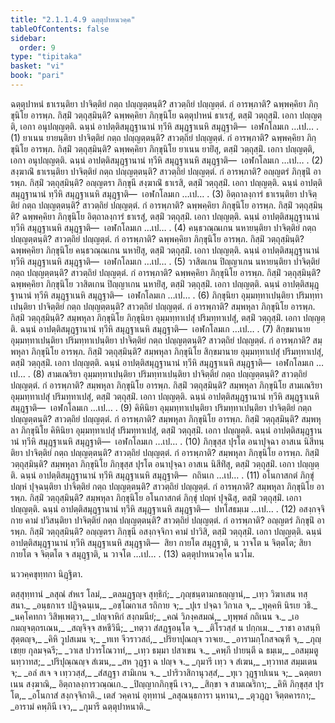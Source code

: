 ```yaml
---
title: "2.1.1.4.9 ฉตฺตุปาหนวคฺค"
tableOfContents: false
sidebar:
  order: 9
type: "tipitaka"
basket: "vi"
book: "pari"
---
```



<DynamicBreadcrumb />

<Division number="226" book="pari">

<Paragraph number="809" book="pari">
ฉตฺตุปาหนํ ธาเรนฺติยา ปาจิตฺติยํ กตฺถ ปญฺญตฺตนฺติ? สาวตฺถิยํ ปญฺญตฺตํ. กํ อารพฺภาติ? ฉพฺพคฺคิยา ภิกฺขุนิโย อารพฺภ. กิสฺมิํ วตฺถุสฺมินฺติ? ฉพฺพคฺคิยา ภิกฺขุนิโย ฉตฺตุปาหนํ ธาเรสุํ, ตสฺมิํ วตฺถุสฺมิํ. เอกา ปญฺญตฺติ, เอกา อนุปญฺญตฺติ. ฉนฺนํ อาปตฺติสมุฏฺฐานานํ ทฺวีหิ สมุฏฺฐาเนหิ สมุฏฺฐาติ—  เอฬกโลมเก …เป… . (1)
</Paragraph>

<Paragraph number="810" book="pari">
ยาเนน ยายนฺติยา ปาจิตฺติยํ กตฺถ ปญฺญตฺตนฺติ? สาวตฺถิยํ ปญฺญตฺตํ. กํ อารพฺภาติ? ฉพฺพคฺคิยา ภิกฺขุนิโย อารพฺภ. กิสฺมิํ วตฺถุสฺมินฺติ? ฉพฺพคฺคิยา ภิกฺขุนิโย ยาเนน ยายิํสุ, ตสฺมิํ วตฺถุสฺมิํ. เอกา ปญฺญตฺติ, เอกา อนุปญฺญตฺติ. ฉนฺนํ อาปตฺติสมุฏฺฐานานํ ทฺวีหิ สมุฏฺฐาเนหิ สมุฏฺฐาติ—  เอฬกโลมเก …เป… . (2)
</Paragraph>

<Paragraph number="811" book="pari">
สงฺฆาณิํ ธาเรนฺติยา ปาจิตฺติยํ กตฺถ ปญฺญตฺตนฺติ? สาวตฺถิยํ ปญฺญตฺตํ. กํ อารพฺภาติ? อญฺญตรํ ภิกฺขุนิํ อารพฺภ. กิสฺมิํ วตฺถุสฺมินฺติ? อญฺญตรา ภิกฺขุนี สงฺฆาณิํ ธาเรสิ, ตสฺมิํ วตฺถุสฺมิํ. เอกา ปญฺญตฺติ. ฉนฺนํ อาปตฺติสมุฏฺฐานานํ ทฺวีหิ สมุฏฺฐาเนหิ สมุฏฺฐาติ—  เอฬกโลมเก …เป… . (3)
</Paragraph>

<Paragraph number="812" book="pari">
อิตฺถาลงฺการํ ธาเรนฺติยา ปาจิตฺติยํ กตฺถ ปญฺญตฺตนฺติ? สาวตฺถิยํ ปญฺญตฺตํ. กํ อารพฺภาติ? ฉพฺพคฺคิยา ภิกฺขุนิโย อารพฺภ. กิสฺมิํ วตฺถุสฺมินฺติ? ฉพฺพคฺคิยา ภิกฺขุนิโย อิตฺถาลงฺการํ ธาเรสุํ, ตสฺมิํ วตฺถุสฺมิํ. เอกา ปญฺญตฺติ. ฉนฺนํ อาปตฺติสมุฏฺฐานานํ ทฺวีหิ สมุฏฺฐาเนหิ สมุฏฺฐาติ—  เอฬกโลมเก …เป… . (4)
</Paragraph>

<Paragraph number="813" book="pari">
คนฺธวณฺณเกน นหายนฺติยา ปาจิตฺติยํ กตฺถ ปญฺญตฺตนฺติ? สาวตฺถิยํ ปญฺญตฺตํ. กํ อารพฺภาติ? ฉพฺพคฺคิยา ภิกฺขุนิโย อารพฺภ. กิสฺมิํ วตฺถุสฺมินฺติ? ฉพฺพคฺคิยา ภิกฺขุนิโย คนฺธวณฺณเกน นหายิํสุ, ตสฺมิํ วตฺถุสฺมิํ. เอกา ปญฺญตฺติ. ฉนฺนํ อาปตฺติสมุฏฺฐานานํ ทฺวีหิ สมุฏฺฐาเนหิ สมุฏฺฐาติ—  เอฬกโลมเก …เป… . (5)
</Paragraph>

<Paragraph number="814" book="pari">
วาสิตเกน ปิญฺญาเกน นหายนฺติยา ปาจิตฺติยํ กตฺถ ปญฺญตฺตนฺติ? สาวตฺถิยํ ปญฺญตฺตํ. กํ อารพฺภาติ? ฉพฺพคฺคิยา ภิกฺขุนิโย อารพฺภ. กิสฺมิํ วตฺถุสฺมินฺติ? ฉพฺพคฺคิยา ภิกฺขุนิโย วาสิตเกน ปิญฺญาเกน นหายิํสุ, ตสฺมิํ วตฺถุสฺมิํ. เอกา ปญฺญตฺติ. ฉนฺนํ อาปตฺติสมุฏฺฐานานํ ทฺวีหิ สมุฏฺฐาเนหิ สมุฏฺฐาติ—  เอฬกโลมเก …เป… . (6)
</Paragraph>

<Paragraph number="815" book="pari">
ภิกฺขุนิยา อุมฺมทฺทาเปนฺติยา ปริมทฺทาเปนฺติยา ปาจิตฺติยํ กตฺถ ปญฺญตฺตนฺติ? สาวตฺถิยํ ปญฺญตฺตํ. กํ อารพฺภาติ? สมฺพหุลา ภิกฺขุนิโย อารพฺภ. กิสฺมิํ วตฺถุสฺมินฺติ? สมฺพหุลา ภิกฺขุนิโย ภิกฺขุนิยา อุมฺมทฺทาเปสุํ ปริมทฺทาเปสุํ, ตสฺมิํ วตฺถุสฺมิํ. เอกา ปญฺญตฺติ. ฉนฺนํ อาปตฺติสมุฏฺฐานานํ ทฺวีหิ สมุฏฺฐาเนหิ สมุฏฺฐาติ—  เอฬกโลมเก …เป… . (7)
</Paragraph>

<Paragraph number="816" book="pari">
สิกฺขมานาย อุมฺมทฺทาเปนฺติยา ปริมทฺทาเปนฺติยา ปาจิตฺติยํ กตฺถ ปญฺญตฺตนฺติ? สาวตฺถิยํ ปญฺญตฺตํ. กํ อารพฺภาติ? สมฺพหุลา ภิกฺขุนิโย อารพฺภ. กิสฺมิํ วตฺถุสฺมินฺติ? สมฺพหุลา ภิกฺขุนิโย สิกฺขมานาย อุมฺมทฺทาเปสุํ ปริมทฺทาเปสุํ, ตสฺมิํ วตฺถุสฺมิํ. เอกา ปญฺญตฺติ. ฉนฺนํ อาปตฺติสมุฏฺฐานานํ ทฺวีหิ สมุฏฺฐาเนหิ สมุฏฺฐาติ—  เอฬกโลมเก …เป… . (8)
</Paragraph>

<Paragraph number="817" book="pari">
สามเณริยา อุมฺมทฺทาเปนฺติยา ปริมทฺทาเปนฺติยา ปาจิตฺติยํ กตฺถ ปญฺญตฺตนฺติ? สาวตฺถิยํ ปญฺญตฺตํ. กํ อารพฺภาติ? สมฺพหุลา ภิกฺขุนิโย อารพฺภ. กิสฺมิํ วตฺถุสฺมินฺติ? สมฺพหุลา ภิกฺขุนิโย สามเณริยา อุมฺมทฺทาเปสุํ ปริมทฺทาเปสุํ, ตสฺมิํ วตฺถุสฺมิํ. เอกา ปญฺญตฺติ. ฉนฺนํ อาปตฺติสมุฏฺฐานานํ ทฺวีหิ สมุฏฺฐาเนหิ สมุฏฺฐาติ—  เอฬกโลมเก …เป… . (9)
</Paragraph>

<Paragraph number="818" book="pari">
คิหินิยา อุมฺมทฺทาเปนฺติยา ปริมทฺทาเปนฺติยา ปาจิตฺติยํ กตฺถ ปญฺญตฺตนฺติ? สาวตฺถิยํ ปญฺญตฺตํ. กํ อารพฺภาติ? สมฺพหุลา ภิกฺขุนิโย อารพฺภ. กิสฺมิํ วตฺถุสฺมินฺติ? สมฺพหุลา ภิกฺขุนิโย คิหินิยา อุมฺมทฺทาเปสุํ ปริมทฺทาเปสุํ, ตสฺมิํ วตฺถุสฺมิํ. เอกา ปญฺญตฺติ. ฉนฺนํ อาปตฺติสมุฏฺฐานานํ ทฺวีหิ สมุฏฺฐาเนหิ สมุฏฺฐาติ—  เอฬกโลมเก …เป… . (10)
</Paragraph>

<Paragraph number="819" book="pari">
ภิกฺขุสฺส ปุรโต อนาปุจฺฉา อาสเน นิสีทนฺติยา ปาจิตฺติยํ กตฺถ ปญฺญตฺตนฺติ? สาวตฺถิยํ ปญฺญตฺตํ. กํ อารพฺภาติ? สมฺพหุลา ภิกฺขุนิโย อารพฺภ. กิสฺมิํ วตฺถุสฺมินฺติ? สมฺพหุลา ภิกฺขุนิโย ภิกฺขุสฺส ปุรโต อนาปุจฺฉา อาสเน นิสีทิํสุ, ตสฺมิํ วตฺถุสฺมิํ. เอกา ปญฺญตฺติ. ฉนฺนํ อาปตฺติสมุฏฺฐานานํ ทฺวีหิ สมุฏฺฐาเนหิ สมุฏฺฐาติ—  กถินเก …เป… . (11)
</Paragraph>

<Paragraph number="820" book="pari">
อโนกาสกตํ ภิกฺขุํ ปญฺหํ ปุจฺฉนฺติยา ปาจิตฺติยํ กตฺถ ปญฺญตฺตนฺติ? สาวตฺถิยํ ปญฺญตฺตํ. กํ อารพฺภาติ? สมฺพหุลา ภิกฺขุนิโย อารพฺภ. กิสฺมิํ วตฺถุสฺมินฺติ? สมฺพหุลา ภิกฺขุนิโย อโนกาสกตํ ภิกฺขุํ ปญฺหํ ปุจฺฉิํสุ, ตสฺมิํ วตฺถุสฺมิํ. เอกา ปญฺญตฺติ. ฉนฺนํ อาปตฺติสมุฏฺฐานานํ ทฺวีหิ สมุฏฺฐาเนหิ สมุฏฺฐาติ—  ปทโสธมฺเม …เป… . (12)
</Paragraph>

<Paragraph number="821" book="pari">
อสงฺกจฺจิกาย คามํ ปวิสนฺติยา ปาจิตฺติยํ กตฺถ ปญฺญตฺตนฺติ? สาวตฺถิยํ ปญฺญตฺตํ. กํ อารพฺภาติ? อญฺญตรํ ภิกฺขุนิํ อารพฺภ. กิสฺมิํ วตฺถุสฺมินฺติ? อญฺญตรา ภิกฺขุนี อสงฺกจฺจิกา คามํ ปาวิสิ, ตสฺมิํ วตฺถุสฺมิํ. เอกา ปญฺญตฺติ. ฉนฺนํ อาปตฺติสมุฏฺฐานานํ ทฺวีหิ สมุฏฺฐาเนหิ สมุฏฺฐาติ—  สิยา กายโต สมุฏฺฐาติ, น วาจโต น จิตฺตโต; สิยา กายโต จ จิตฺตโต จ สมุฏฺฐาติ, น วาจโต …เป… . (13)

</Paragraph>
</Division>

<Paragraph number="822" type="center" book="pari">
ฉตฺตุปาหนวคฺโค นวโม.

  
นววคฺคขุทฺทกา นิฏฺฐิตา.



</Paragraph>

<Paragraph number="823" type="center" book="pari">
ตสฺสุทฺทานํ


</Paragraph>

<Paragraph number="824" type="verses" book="pari">
_ลสุณํ สํหเร โลมํ,_  
_ตลมฏฺฐญฺจ สุทฺธิกํ;_  
_ภุญฺชนฺตามกธญฺญานํ,_  
_เทฺว วิฆาเสน ทสฺสนา._  

</Paragraph>

<Paragraph number="825" type="verses" book="pari">
_อนฺธกาเร ปฏิจฺฉนฺเน,_  
_อชฺโฌกาเส รถิกาย จ;_  
_ปุเร ปจฺฉา วิกาเล จ,_  
_ทุคฺคหิ นิรเย วธิ._  

</Paragraph>

<Paragraph number="826" type="verses" book="pari">
_นคฺโคทกา วิสิพฺเพตฺวา,_  
_ปญฺจาหิกํ สงฺกมนียํ;_  
_คณํ วิภงฺคสมณํ,_  
_ทุพฺพลํ กถิเนน จ._  

</Paragraph>

<Paragraph number="827" type="verses" book="pari">
_เอกมญฺจตฺถรเณน,_  
_สญฺจิจฺจ สหชีวินี;_  
_ทตฺวา สํสฏฺฐอนฺโต จ,_  
_ติโรวสฺสํ น ปกฺกเม._  

</Paragraph>

<Paragraph number="828" type="verses" book="pari">
_ราชา อาสนฺทิ สุตฺตญฺจ,_  
_คิหิ วูปสเมน จ;_  
_ทเท จีวราวสถํ,_  
_ปริยาปุณญฺจ วาจเย._  

</Paragraph>

<Paragraph number="829" type="verses" book="pari">
_อารามกฺโกสจณฺฑี จ,_  
_ภุญฺเชยฺย กุลมจฺฉรี;_  
_วาเส ปวารโณวาทํ,_  
_เทฺว ธมฺมา ปสาเขน จ._  

</Paragraph>

<Paragraph number="830" type="verses" book="pari">
_คพฺภี ปายนฺตี ฉ ธมฺเม,_  
_อสมฺมตูนทฺวาทส;_  
_ปริปุณฺณญฺจ สํเฆน,_  
_สห วุฏฺฐา ฉ ปญฺจ จ._  

</Paragraph>

<Paragraph number="831" type="verses" book="pari">
_กุมารี เทฺว จ สํเฆน,_  
_ทฺวาทส สมฺมเตน จ;_  
_อลํ สเจ จ เทฺววสฺสํ,_  
_สํสฏฺฐา สามิเกน จ._  

</Paragraph>

<Paragraph number="832" type="verses" book="pari">
_ปาริวาสิกานุวสฺสํ,_  
_ทุเว วุฏฺฐาปเนน จ;_  
_ฉตฺตยาเนน สงฺฆาณิ,_  
อิตฺถาลงฺการวณฺณเก._  

</Paragraph>

<Paragraph number="833" type="verses" book="pari">
_ปิญฺญากภิกฺขุนี เจว,_  
_สิกฺขา จ สามเณริกา;_  
_คิหิ ภิกฺขุสฺส ปุรโต,_  
_อโนกาสํ สงฺกจฺจิกาติ._  


</Paragraph>

<Paragraph number="834" type="center" book="pari">
เตสํ วคฺคานํ อุทฺทานํ


</Paragraph>

<Paragraph number="835" type="verses" book="pari">
_ลสุณนฺธการา นฺหานา,_  
_ตุวฏฺฏา จิตฺตคารกา;_  
_อารามํ คพฺภินี เจว,_  
_กุมารี ฉตฺตุปาหนาติ._
</Paragraph>